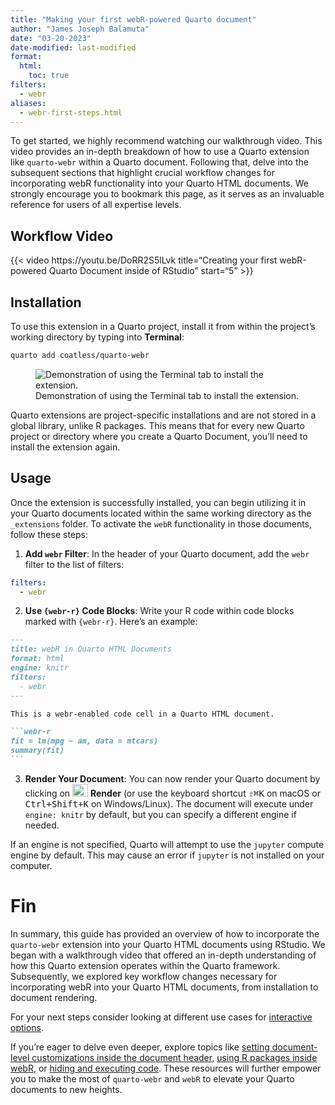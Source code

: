 ```yaml
---
title: "Making your first webR-powered Quarto document"
author: "James Joseph Balamuta"
date: "03-20-2023"
date-modified: last-modified
format: 
  html:
    toc: true
filters:
  - webr
aliases:
  - webr-first-steps.html
---
```


To get started, we highly recommend watching our walkthrough video. This video provides an in-depth breakdown of how to use a Quarto extension like `quarto-webr` within a Quarto document. Following that, delve into the subsequent sections that highlight crucial workflow changes for incorporating webR functionality into your Quarto HTML documents. We strongly encourage you to bookmark this page, as it serves as an invaluable reference for users of all expertise levels.

## Workflow Video

{{< video https://youtu.be/DoRR2S5lLvk
    title="Creating your first webR-powered Quarto Document inside of RStudio"
    start="5"
>}}

## Installation

To use this extension in a Quarto project, install it from within the project's working directory by typing into **Terminal**:

```bash
quarto add coatless/quarto-webr
```

![Demonstration of using the Terminal tab to install the extension.](https://i.imgur.com/aVuBdyN.png)

:::callout-note
Quarto extensions are project-specific installations and are not stored in a global library, unlike R packages. This means that for every new Quarto project or directory where you create a Quarto Document, you'll need to install the extension again.
:::

## Usage

Once the extension is successfully installed, you can begin utilizing it in your Quarto documents located within the same working directory as the `_extensions` folder. To activate the `webR` functionality in those documents, follow these steps:

1. **Add `webr` Filter**: In the header of your Quarto document, add the `webr` filter to the list of filters:

```yaml
filters:
  - webr
```

2. **Use `{webr-r}` Code Blocks**: Write your R code within code blocks marked with `{webr-r}`. Here's an example:

````markdown
---
title: webR in Quarto HTML Documents
format: html
engine: knitr
filters:
  - webr
---

This is a webr-enabled code cell in a Quarto HTML document.

```webr-r
fit = lm(mpg ~ am, data = mtcars)
summary(fit)
```
````

3. **Render Your Document**: You can now render your Quarto document by clicking on <kbd>![](images/rstudio-render-button.png){width="25" height="20"}</kbd> **Render** (or use the keyboard shortcut <kbd>⇧⌘K</kbd> on macOS or <kbd>Ctrl+Shift+K</kbd> on Windows/Linux). The document will execute under `engine: knitr` by default, but you can specify a different engine if needed. 

:::callout-note
If an engine is not specified, Quarto will attempt to use the `jupyter` compute engine by default. This may cause an error if `jupyter` is not installed on your computer.
:::

# Fin

In summary, this guide has provided an overview of how to incorporate the `quarto-webr` extension into your Quarto HTML documents using RStudio. We began with a walkthrough video that offered an in-depth understanding of how this Quarto extension operates within the Quarto framework. Subsequently, we explored key workflow changes necessary for incorporating webR into your Quarto HTML documents, from installation to document rendering.

For your next steps consider looking at different use cases for [interactive options](qwebr-code-cell-demos.qmd).

If you're eager to delve even deeper, explore topics like [setting document-level customizations inside the document header](qwebr-meta-options.qmd), [using R packages inside webR](qwebr-using-r-packages.qmd), or [hiding and executing code](qwebr-internal-cell.qmd). These resources will further empower you to make the most of `quarto-webr` and `webR` to elevate your Quarto documents to new heights.
